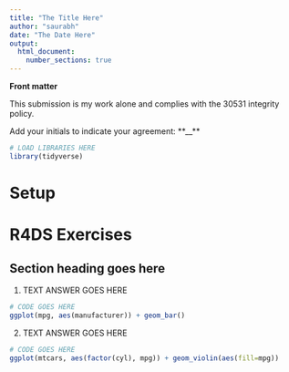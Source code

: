 ```yaml
---
title: "The Title Here"
author: "saurabh"
date: "The Date Here"
output:
  html_document:
    number_sections: true
---
```

**Front matter**

This submission is my work alone and complies with the 30531 integrity policy.
  
  Add your initials to indicate your agreement: **__**


```r
# LOAD LIBRARIES HERE
library(tidyverse)
```

# Setup

# R4DS Exercises
## Section heading goes here
<!--Please do your best to match the problem set numbering. This will happen 
    automatically if you follow the pattern of #s.
    
    One # gives you a main heading; 
    two ## give a sub-heading. 
    For the next layer of numbering, please follow the numbering manually; 
    If you are really interested in automatic numbering see a TA.
    
    Try knit to html before proceeding to see what the output will look like!
    -->
    
    
1. TEXT ANSWER GOES HERE

```r
# CODE GOES HERE
ggplot(mpg, aes(manufacturer)) + geom_bar()
```

2. TEXT ANSWER GOES HERE

```r
# CODE GOES HERE
ggplot(mtcars, aes(factor(cyl), mpg)) + geom_violin(aes(fill=mpg))
```
